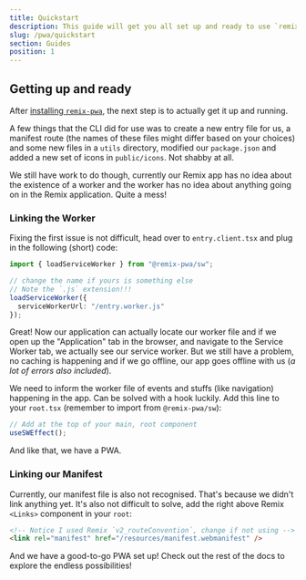 ```yaml
---
title: Quickstart
description: This guide will get you all set up and ready to use `remix-pwa` in your Remix application.
slug: /pwa/quickstart
section: Guides
position: 1
---
```


## Getting up and ready 

After [installing `remix-pwa`](/pwa/installation), the next step is to actually get it up and running.

A few things that the CLI did for use was to create a new entry file for us, a manifest route (the names of these files might differ based on your choices) 
and some new files in a `utils` directory, modified our `package.json` and added a new set of icons in `public/icons`. Not shabby at all.

We still have work to do though, currently our Remix app has no idea about the existence of a worker and the worker has no idea 
about anything going on in the Remix application. Quite a mess!

### Linking the Worker

Fixing the first issue is not difficult, head over to `entry.client.tsx` and plug in the following (short) code:

```ts
import { loadServiceWorker } from "@remix-pwa/sw";

// change the name if yours is something else
// Note the `.js` extension!!!
loadServiceWorker({
  serviceWorkerUrl: "/entry.worker.js"
});
```

Great! Now our application can actually locate our worker file 
and if we open up the "Application" tab in the browser, and navigate to the Service Worker tab, 
we actually see our service worker. But we still have a problem, no caching is happening 
and if we go offline, our app goes offline with us (*a lot of errors also included*). 

We need to inform the worker file of events and stuffs (like navigation) happening in the app. Can be solved with a hook luckily.
Add this line to your `root.tsx` (remember to import from `@remix-pwa/sw`):

```ts 
// Add at the top of your main, root component
useSWEffect();
```

And like that, we have a PWA. 

### Linking our Manifest 

Currently, our manifest file is also not recognised. That's because we didn't link anything yet.
It's also not difficult to solve, add the right above Remix `<Links>` component in your `root`:

```html 
<!-- Notice I used Remix `v2_routeConvention`, change if not using -->
<link rel="manifest" href="/resources/manifest.webmanifest" />
```

And we have a good-to-go PWA set up! Check out the rest of the docs to explore the endless possibilities!
